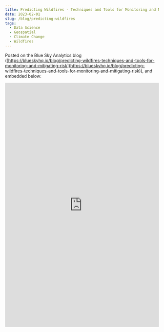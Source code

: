 ```yaml
---
title: Predicting Wildfires - Techniques and Tools for Monitoring and Mitigating Risk
date: 2023-02-01
slug: /blog/predicting-wildfires
tags:
  - Data Science
  - Geospatial
  - Climate Change
  - Wildfires
---
```


Posted on the Blue Sky Analytics blog ([https://blueskyhq.io/blog/predicting-wildfires-techniques-and-tools-for-monitoring-and-mitigating-risk](https://blueskyhq.io/blog/predicting-wildfires-techniques-and-tools-for-monitoring-and-mitigating-risk)), and embedded below:

<iframe
  width="100%"
  height="800"
  frameborder="0"
  allowtransparency="true"
  style={{background: "#FFFFFF"}}
  src="https://blueskyhq.io/blog/predicting-wildfires-techniques-and-tools-for-monitoring-and-mitigating-risk"
></iframe>